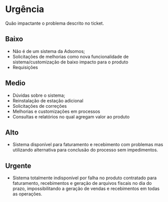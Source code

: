 # Urgência
Quão impactante o problema descrito no ticket.
## Baixo
- Não é de um sistema da Adsomos;
- Solicitações de melhorias como nova funcionalidade de sistema/customização de baixo impacto para o produto 
- Requisições
## Medio
- Dúvidas sobre o sistema;
- Reinstalação de estação adicional
- Solicitações de correções
- Melhorias e customizações em processos
- Consultas e relatórios no qual agregam valor ao produto
## Alto
- Sistema disponível para faturamento e recebimento com problemas mas utilizando alternativa para conclusão do processo sem impedimentos.
## Urgente
- Sistema totalmente indisponível por falha no produto contratado para faturamento, recebimentos e geração de arquivos fiscais no dia do prazo, impossibilitando a geração de vendas e recebimentos em todas as operações.